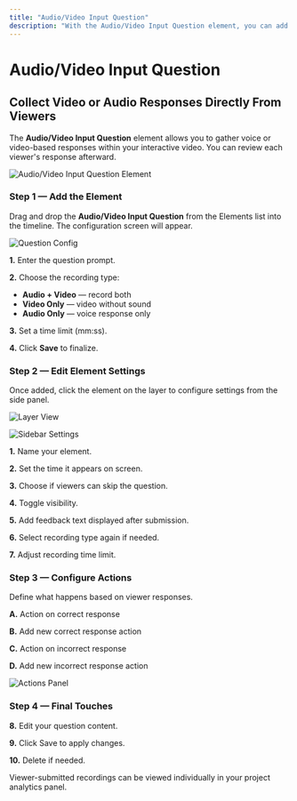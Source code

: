 ```yaml
---
title: "Audio/Video Input Question"
description: "With the Audio/Video Input Question element, you can add questions to any part of your video that viewers can record audio or video responses to, and then review the responses submitted to this question individually."
---
```



# Audio/Video Input Question

## Collect Video or Audio Responses Directly From Viewers

The **Audio/Video Input Question** element allows you to gather voice or video-based responses within your interactive video. You can review each viewer's response afterward.

![Audio/Video Input Question Element](/screenshot/questions/audioVideoInputQ1.webp)

<Steps>

### Step 1 — Add the Element
Drag and drop the **Audio/Video Input Question** from the Elements list into the timeline. The configuration screen will appear.

![Question Config](/screenshot/questions/audioVideoInputQ2.webp)

**1.** Enter the question prompt.

**2.** Choose the recording type:
- **Audio + Video** — record both
- **Video Only** — video without sound
- **Audio Only** — voice response only

**3.** Set a time limit (mm:ss).

**4.** Click **Save** to finalize.

### Step 2 — Edit Element Settings
Once added, click the element on the layer to configure settings from the side panel.

![Layer View](/screenshot/questions/audioVideoInputQ3.webp)

![Sidebar Settings](/screenshot/questions/audioVideoInputQ4.webp)

**1.** Name your element.

**2.** Set the time it appears on screen.

**3.** Choose if viewers can skip the question.

**4.** Toggle visibility.

**5.** Add feedback text displayed after submission.

**6.** Select recording type again if needed.

**7.** Adjust recording time limit.

### Step 3 — Configure Actions
Define what happens based on viewer responses.

**A.** Action on correct response

**B.** Add new correct response action

**C.** Action on incorrect response

**D.** Add new incorrect response action

![Actions Panel](/screenshot/questions/audioVideoInputQ5.webp)

### Step 4 — Final Touches

**8.** Edit your question content.

**9.** Click Save to apply changes.

**10.** Delete if needed.

</Steps>

<Callout type="info">
Viewer-submitted recordings can be viewed individually in your project analytics panel.
</Callout>
